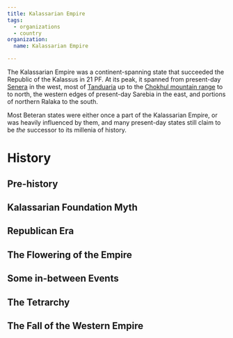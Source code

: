 ```yaml
---
title: Kalassarian Empire
tags:
  - organizations
  - country
organization:
  name: Kalassarian Empire

---
```


The Kalassarian Empire was a continent-spanning state that succeeded the
Republic of the Kalassus in 21 PF. At its peak, it spanned from present-day
[Senera](/locations/senera/) in the west, most of
[Tanduaria](/locations/tanduaria/) up to the
[Chokhul mountain range](/locations/chokhul-mountains/) to to north, the
western edges of present-day Sarebia in the east, and portions of northern
Ralaka to the south.

Most Beteran states were either once a part of the Kalassarian Empire, or was
heavily influenced by them, and many present-day states still claim to be *the*
successor to its millenia of history.

# History

## Pre-history

## Kalassarian Foundation Myth

## Republican Era

## The Flowering of the Empire

## Some in-between Events

## The Tetrarchy

## The Fall of the Western Empire

##

